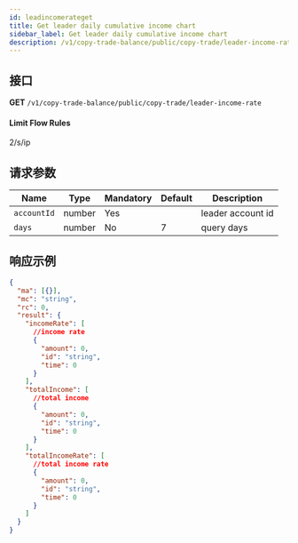 ```yaml
---
id: leadincomerateget
title: Get leader daily cumulative income chart
sidebar_label: Get leader daily cumulative income chart
description: /v1/copy-trade-balance/public/copy-trade/leader-income-rate
---
```


## 接口

**GET** `/v1/copy-trade-balance/public/copy-trade/leader-income-rate`

#### **Limit Flow Rules**

2/s/ip

## 请求参数

| Name        | Type   | Mandatory | Default | Description       |
| ----------- | ------ | --------- | ------- | ----------------- |
| `accountId` | number | Yes       |         | leader account id |
| `days`      | number | No        | 7       | query days        |

## 响应示例

```json
{
  "ma": [{}],
  "mc": "string",
  "rc": 0,
  "result": {
    "incomeRate": [
      //income rate
      {
        "amount": 0,
        "id": "string",
        "time": 0
      }
    ],
    "totalIncome": [
      //total income
      {
        "amount": 0,
        "id": "string",
        "time": 0
      }
    ],
    "totalIncomeRate": [
      //total income rate
      {
        "amount": 0,
        "id": "string",
        "time": 0
      }
    ]
  }
}
```
